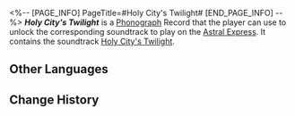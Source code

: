 <%-- [PAGE_INFO]
PageTitle=#Holy City's Twilight#
[END_PAGE_INFO] --%>
{{Item Infobox
|title       = ''Holy City's Twilight''
|id          = 210396
|image       = Item Holy City's Twilight.png{{subst:void|<!--$UPLOAD:<<SpriteOutput/ItemFigures/210001.png>-<Item Holy City's Twilight.png>-<Item Icons>>-->}}
|type        = Disk
|invCategory = Valuables
|rarity      = 3
|effect      = 
|description = A record that can be played on the Express' phonograph. It might be a chance acquisition or a gift from someone else. All sorts of memories surge up when the music plays &mdash; the smiles, encounters, touches, and the excitement of battle. Maybe that is why people still collect records even as society rapidly advances.<br />The current record contains the track "Holy City's Twilight."
}}
{{Description|''When the holy city is no longer eternal, the twilight glow will console the masses in despair.''}}
'''''Holy City's Twilight''''' is a [[Phonograph]] Record that the player can use to unlock the corresponding soundtrack to play on the [[Astral Express]]. It contains the soundtrack [[Holy City's Twilight]].

==Other Languages==
{{Other Languages
|en   = ''Holy City's Twilight''
|zhs  = 《圣城夕照》
|zht  = 《聖城夕照》
|ja   = 『聖都の夕日』
|ko   = ≪거룩한 도시의 석양빛≫
|es   = El ocaso en la ciudad sagrada
|fr   = ''Holy City's Twilight''
|ru   = Holy City's Twilight
|th   = "Holy City's Twilight"
|vi   = "Thánh Thành Chạng Vạng"
|de   = „Dämmerung in der Heiligen Stadt“
|id   = "Holy City's Twilight"
|pt   = "Holy City's Twilight"
}}

==Change History==
{{Change History|3.3}}